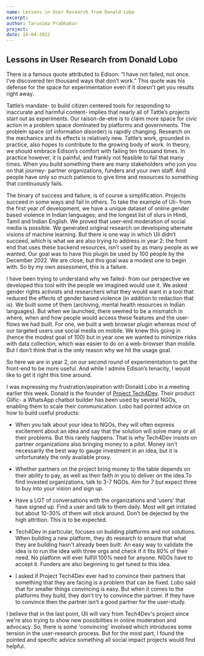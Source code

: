 ```yaml
---
name: Lessons in User Research from Donald Lobo
excerpt:
author: Tarunima Prabhakar
project:
date: 18-04-2022
---
```



<ContentPageShell>

## Lessons in User Research from Donald Lobo

There is a famous quote attributed to Edison: “I have not failed, not once.  I’ve discovered ten thousand ways that don’t work.” This quote was his defense for the space for experimentation even if it doesn’t get you results right away.

Tattle’s mandate- to build citizen centered tools for responding to inaccurate and harmful content- implies that nearly all of Tattle’s projects start out as experiments. Our raison-de-etre is to claim more space for civic action in a problem space dominated by platforms and governments. The problem space (of information disorder) is rapidly changing. Research on the mechanics and its effects is relatively new. Tattle’s work, grounded in practice, also hopes to contribute to the growing body of work. In theory, we should embrace Edison’s comfort with failing ten thousand times. In practice however, it is painful, and frankly not feasible to fail that many times. When you build something there are many stakeholders who join you on that journey- partner organizations, funders and your own staff. And people have only so much patience to give time and resources to something that continuously fails.

The binary of success and failure, is of course a simplification. Projects succeed in some ways and fail in others. To take the example of Uli- from the first year of development, we have a unique dataset of online gender based violence in Indian languages; and the longest list of slurs in Hindi, Tamil and Indian English. We proved that user-end moderation of social media is possible. We generated original research on developing alternate visions of machine learning. But there is one way in which Uli didn’t succeed, which is what we are also trying to address in year 2: the front end that uses these backend resources, isn’t used by as many people as we wanted. Our goal was to have this plugin be used by 100 people by the December 2022. We are close, but this goal was a modest one to begin with. So by my own assessment, this is a failure.

I have been trying to understand why we failed- from our perspective we developed this tool with the people we imagined would use it. We asked gender rights activists and researchers what they would want in a tool that reduced the effects of gender based violence (in addition to redaction that is). We built some of them (archiving, mental health resources in Indian languages). But when we launched, there seemed to be a mismatch in where, when and how people would access these features and the user-flows we had built. For one, we built a web browser plugin whereas most of our targeted users use social media on mobile. We knew this going in (hence the modest goal of 100) but in year one we wanted to minimize risks with data collection, which was easier to do on a web-browser than mobile. But I don’t think that is the only reason why we hit the usage goal.

So here we are in year 2, on our second round of experimentation to get the front-end to be more useful. And while I admire Edison’s tenacity, I would like to get it right this time around.

I was expressing my frustration/aspiration with Donald Lobo in a meeting earlier this week. Donald is the founder of [Project Tech4Dev](https://projecttech4dev.org/). Their product Glific- a WhatsApp chatbot builder has been used by several NGOs, enabling them to scale their communication. Lobo had pointed advice on how to build useful products:

* When you talk about your idea to NGOs, they will often express excitement about an idea and say that the solution will solve many or all their problems. But this rarely happens. That is why Tech4Dev insists on partner organizations also bringing money to a pilot. Money isn't necessarily the best way to gauge investment in an idea, but it is unfortunately the only available proxy.

* Whether partners on the project bring money to the table depends on their ability to pay, as well as their faith in you to deliver on the idea.To find invested organizations, talk to 3-7 NGOs. Aim for 7 but expect three to buy into your vision and sign up.

* Have a LOT of conversations with the organizations and ‘users’ that have signed up. Find a user and talk to them daily. Most will get irritated but about 10-30% of them will stick around. Don’t be dejected by the high attrition. This is to be expected.

* Tech4Dev in particular, focuses on building platforms and not solutions.  When building a new platform, they do research to ensure that what they are building hasn't already been built. An easy way to validate the idea is to run the idea with three orgs and check if it fits 80% of their need. No platform will ever fulfill 100% need for anyone. NGOs have to accept it. Funders are also beginning to get tuned to this idea.

* I asked if Project Tech4Dev ever had to convince their partners that something that they are facing is a problem that can be fixed. Lobo said that for smaller things convincing is easy. But when it comes to the platforms they build, they don't try to convince the partner. If they have to convince then the partner isn't a good partner for the user-study.

I believe that in the last point, Uli will vary from Tech4Dev's project since we're also trying to show new possibilities in online moderation and advocacy. So, there is some 'convincing' involved which introduces some tension in the user-research process. But for the most part, I found the pointed and specific advice something all social impact projects would find helpful. 

</ContentPageShell>